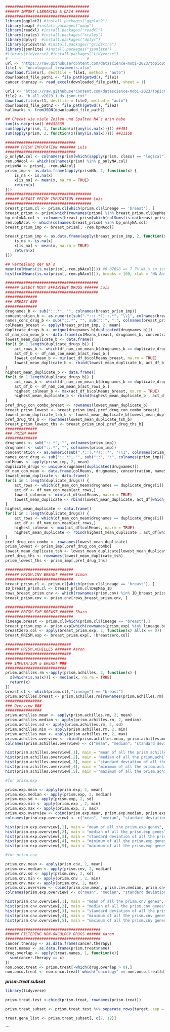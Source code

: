 ```r
#####################################
###### IMPORT LIBRARIES & DATA ######
#####################################
library(ggplot2) #install.packages("ggplot2")
library(umap) #install.packages("umap")
library(readxl) #install.packages("readxl")
library(scales) #install.packages("scales")
library(dplyr)  #install.packages("dplyr")
library(gridExtra) #install.packages("gridExtra")
library(jsonlite) #install.packages("jsonlite")
#library(tidyverse) #install.packages("tidyverse")
# --------------------------------- #
url <- "https://raw.githubusercontent.com/datascience-mobi-2023/topic05_team04/main/07_extdata/oncological_treatments.xlsx"
file1 <- "oncological_treatments.xlsx"
download.file(url, destfile = file1, method = "auto")
downloaded_file_path1 <- file.path(getwd(), file1)
cancer.therapy <- read_excel(downloaded_file_path1, sheet = 1)

url1 <- "https://raw.githubusercontent.com/datascience-mobi-2023/topic05_team04/main/07_extdata/h.all.v2023.1.Hs.json.txt"
file2 <- "h.all.v2023.1.Hs.json.txt"
download.file(url1, destfile = file2, method = "auto")
downloaded_file_path2 <- file.path(getwd(), file2)
hallmarks <- fromJSON(downloaded_file_path2)
```
```r
## Checkt wie viele Zeilen und Spalten NA`s drin habe
sum(is.na(prism)) ##432639
sum(apply(prism, 1, function(x){any(is.na(x))})) ##481
sum(apply(prism, 2, function(x){any(is.na(x))})) ##11168

###############################
###### PRISM IMPUTATION ####### Luis
###############################
p_onlyNA.col <- colnames(prism[which(sapply(prism, class) == "logical")]) 
rem.pNAcol <- which(colnames(prism) %in% p_onlyNA.col)
prismNA <- prism[, -rem.pNAcol]
prism_imp <- as.data.frame(apply(prismNA, 2, function(x) {
    is_na <- is.na(x)
    x[is_na] <- mean(x, na.rm = TRUE)
    return(x)
})) 
######################################
###### BREAST PRISM IMPUTATION ####### Luis
######################################
breast_prism.cl <- prism.cl[which(prism.cl$lineage == 'breast'), ]
breast_prism <- prism[which(rownames(prism) %in% breast_prism.cl$DepMap_ID), ]
bp_onlyNA.col <- colnames(breast_prism[which(colSums(is.na(breast_prism)) == 22)]) 
rem.bpNAcol <- which(colnames(breast_prism) %in% bp_onlyNA.col)
breast_prism_imp <- breast_prism[, -rem.bpNAcol] 

breast_prism_imp <- as.data.frame(apply(breast_prism_imp, 2, function(x) {
    is_na <- is.na(x)
    x[is_na] <- mean(x, na.rm = TRUE)
    return(x)
}))

## Verteilung der NA`s
mean(colMeans(is.na(prism[,-rem.pNAcol]))) #0.07698 => 7.7% NA`s in jeder Spalte
hist(colMeans(is.na(prism[,-rem.pNAcol])), breaks = 100, xlab = "NA Anteil", main = "Histogramm der NA Anteile")
```
```r
#########################################
###### SELECT MOST EFFIZIENT DRUGS ###### Luis
#########################################
##############
### BREAST ###
##############
drugnames_b <- sub("::.*", "", colnames(breast_prism_imp))
concentration_b <- as.numeric(sub(".*::(.*?)::.*", "\\1", colnames(breast_prism_imp)))
names_conc_drug_b <- sub("::.*", "", sub("::", ":", colnames(breast_prism_imp)))
colMeans_breast <- apply(breast_prism_imp, 2, mean)
duplicate_drugs_b <- unique(drugnames_b[duplicated(drugnames_b)])
df_nam_con_mean_b <- data.frame(colMeans_breast, drugnames_b, concentration_b, names_conc_drug_b)
lowest_mean_duplicate_b <- data.frame()
for(i in 1:length(duplicate_drugs_b)) {
    act_rows_b <- which(df_nam_con_mean_b$drugnames_b == duplicate_drugs_b[i])
    act_df_b <- df_nam_con_mean_b[act_rows_b,]
    lowest_colmean_b <- min(act_df_b$colMeans_breast, na.rm = TRUE)
    lowest_mean_duplicate_b <- rbind(lowest_mean_duplicate_b, act_df_b[which(act_df_b$colMeans_breast == lowest_colmean_b),])
}
highest_mean_duplicate_b <- data.frame()
for(i in 1:length(duplicate_drugs_b)) {
    act_rows_b <- which(df_nam_con_mean_b$drugnames_b == duplicate_drugs_b[i])
    act_df_b <- df_nam_con_mean_b[act_rows_b,]
    highest_colmean_b <- max(act_df_b$colMeans_breast, na.rm = TRUE)
    highest_mean_duplicate_b <- rbind(highest_mean_duplicate_b , act_df_b[which(act_df_b$colMeans_breast == highest_colmean_b),])
}
pref_drug_con_combo_breast <- rownames(lowest_mean_duplicate_b)
breast_prism_lowest <- breast_prism_imp[,pref_drug_con_combo_breast]
lowest_mean_duplicate_tsh_b <- lowest_mean_duplicate_b[lowest_mean_duplicate_b$colMeans_breast < -2,]
pref_drug_ths_b <- rownames(lowest_mean_duplicate_tsh_b)
breast_prism_lowest_ths <- breast_prism_imp[,pref_drug_ths_b]
##############
### PRISM ####
##############
drugnames <- sub("::.*", "", colnames(prism_imp))
drugnames <- sub("::.*", "", colnames(prism_imp))
concentration <- as.numeric(sub(".*::(.*?)::.*", "\\1", colnames(prism_imp)))
names_conc_drug <- sub("::.*", "", sub("::", ":", colnames(prism_imp)))
colMeans <- apply(prism_imp, 2, mean)
duplicate_drugs <- unique(drugnames[duplicated(drugnames)])
df_nam_con_mean <- data.frame(colMeans, drugnames, concentration, names_conc_drug)
lowest_mean_duplicate <- data.frame()
for(i in 1:length(duplicate_drugs)) {
    act_rows <- which(df_nam_con_mean$drugnames == duplicate_drugs[i])
    act_df <- df_nam_con_mean[act_rows,]
    lowest_colmean <- min(act_df$colMeans, na.rm = TRUE)
    lowest_mean_duplicate <- rbind(lowest_mean_duplicate, act_df[which(act_df$colMeans == lowest_colmean),])
}
highest_mean_duplicate <- data.frame()
for(i in 1:length(duplicate_drugs)) {
    act_rows <- which(df_nam_con_mean$drugnames == duplicate_drugs[i])
    act_df <- df_nam_con_mean[act_rows,]
    highest_colmean <- max(act_df$colMeans, na.rm = TRUE)
    highest_mean_duplicate <- rbind(highest_mean_duplicate , act_df[which(act_df$colMeans == highest_colmean),])
}
pref_drug_con_combo <- rownames(lowest_mean_duplicate)
prism_lowest <- prism_imp[,pref_drug_con_combo]
lowest_mean_duplicate_tsh <- lowest_mean_duplicate[lowest_mean_duplicate$colMeans < -2,]
pref_drug_ths <- rownames(lowest_mean_duplicate_tsh)
prism_lowest_ths <- prism_imp[,pref_drug_ths]
```
```r
##############################
###### PRISM.CNV BREAST ###### Simon
##############################
breast_prism.cl <- prism.cl[which(prism.cl$lineage == 'breast'), ]
ID_breast_prism.cl <- breast_prism.cl$DepMap_ID
rows_breast_prism.cnv <- which(rownames(prism.cnv) %in% ID_breast_prism.cl)
breast_prism.cnv <- prism.cnv[rows_breast_prism.cnv, ]
```
```r
##############################
###### PRISM.EXP BREAST ###### Sharu
##############################
lineage.breast <- prism.cl[which(prism.cl$lineage == "breast"),]
breast_prism.exp <- prism.exp[which(rownames(prism.exp) %in% lineage.breast$DepMap_ID),]
breastzero.col <- apply(breast_prism.exp, 2, function(x) all(x == 0))
breast_PRISM.exp <- breast_prism.exp[, !breastzero.col]
```
```r
#############################
###### PRISM.ACHILLES ####### Aaron
#############################
###########################
### IMPUTATION & BREAST ###
###########################
prism.achilles.rm <-apply(prism.achilles, 2, function(x) {
  x[which(is.na(x))] <- median(x, na.rm = TRUE)
  return(x)
})
breast.cl <- which(prism.cl[,"lineage"] == "breast")
prism.achilles.breast <- prism.achilles.rm[rownames(prism.achilles.rm) %in% prism.cl[breast.cl, 1], ]
################
### Overview ###
################
prism.achilles.mean <- apply(prism.achilles.rm, 2, mean)
prism.achilles.median <- apply(prism.achilles.rm, 2, median)
prism.achilles.sd <- apply(prism.achilles.rm, 2, sd)
prism.achilles.min <- apply(prism.achilles.rm, 2, min)
prism.achilles.max <- apply(prism.achilles.rm, 2, max)
prism.achilles.overview <- cbind(prism.achilles.mean, prism.achilles.median, prism.achilles.sd, prism.achilles.min, prism.achilles.max)
colnames(prism.achilles.overview) <- c("mean", "median", "standard deviation", "minimum", "maximum")

hist(prism.achilles.overview[,1], main = "mean of all the prism.achilles genes", xlab = "mean")
hist(prism.achilles.overview[,2], main = "median of all the prism.achilles genes", xlab = "median")
hist(prism.achilles.overview[,3], main = "standard deviation of all the prism.achilles genes", xlab = "standard deviation")
hist(prism.achilles.overview[,4], main = "minimum of all the prism.achilles genes", xlab = "minimum")
hist(prism.achilles.overview[,5], main = "maximum of all the prism.achilles genes", xlab = "maximum")
```

```r
#for prism.exp

prism.exp.mean <- apply(prism.exp, 2, mean)
prism.exp.median <- apply(prism.exp, 2, median)
prism.exp.sd <- apply(prism.exp, 2, sd)
prism.exp.min <- apply(prism.exp , 2, min)
prism.exp.max <- apply(prism.exp, 2, max)
prism.exp.overview <- cbind(prism.exp.mean, prism.exp.median, prism.exp.sd, prism.exp.min, prism.exp.max)
colnames(prism.exp.overview) <- c("mean", "median", "standard deviation", "minimum", "maximum")

hist(prism.exp.overview[,1], main = "mean of all the prism.exp genes", xlab = "mean")
hist(prism.exp.overview[,2], main = "median of all the prism.exp genes", xlab = "median")
hist(prism.exp.overview[,3], main = "standard deviation of all the prism.exp genes", xlab = "standard deviation")
hist(prism.exp.overview[,4], main = "minimum of all the prism.exp genes", xlab = "minimum")
hist(prism.exp.overview[,5], main = "maximum of all the prism.exp genes", xlab = "maximum")
````

```r

#for prism.cnv

prism.cnv.mean <- apply(prism.cnv, 2, mean)
prism.cnv.median <- apply(prism.cnv, 2, median)
prism.cnv.sd <- apply(prism.cnv, 2, sd)
prism.cnv.min <- apply(prism.cnv , 2, min)
prism.cnv.max <- apply(prism.cnv, 2, max)
prism.cnv.overview <- cbind(prism.cnv.mean, prism.cnv.median, prism.cnv.sd, prism.cnv.min, prism.cnv.max)
colnames(prism.exp.overview) <- c("mean", "median", "standard deviation", "minimum", "maximum")

hist(prism.cnv.overview[,1], main = "mean of all the prism.cnv genes", xlab = "mean")
hist(prism.cnv.overview[,2], main = "median of all the prism.cnv genes", xlab = "median")
hist(prism.cnv.overview[,3], main = "standard deviation of all the prism.cnv genes", xlab = "standard deviation")
hist(prism.cnv.overview[,4], main = "minimum of all the prism.cnv genes", xlab = "minimum")
hist(prism.cnv.overview[,5], main = "maximum of all the prism.cnv genes", xlab = "maximum")

```

```r
##########################################
###### FILTERING NON-ONCOLOGY DRUGS ###### Aaron
##########################################
cancer.therapy <- as.data.frame(cancer.therapy)
treat.names <- as.data.frame(prism.treat$name)
drug.overlap <- apply(treat.names, 1, function(x){
  sum(cancer.therapy == x)
})
non.onco.treat <- prism.treat[-which(drug.overlap > 0),]
non.onco.treat <- non.onco.treat[-which("oncology" == non.onco.treat$disease.area),]
```

***prism.treat subset***

```r

library(tidyverse)

prism.treat.test <-cbind(prism.treat, rownames(prism.treat))

prism.treat_subset <- prism.treat.test %>% separate_rows(target, sep = ",") 

treat.gene_list <- prism.treat_subset[, c(7, 12)]

```
```
